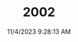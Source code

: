 ---
width: 6000
height: 4000
title: 2002
description: Orange 1976 BMW 2002 2.2L 5-Speed shot in Blanco, TX.
date: 11/4/2023 9:28:13 AM
cameraMake: Sony
cameraModel: ILCE-7M3
lens: E 35-150mm F2.0-F2.8 A058
settingsfStop: f/5
settingsISO: ISO 125
settingsShutter: 1/160
settingsFocalLength: 93 mm
---